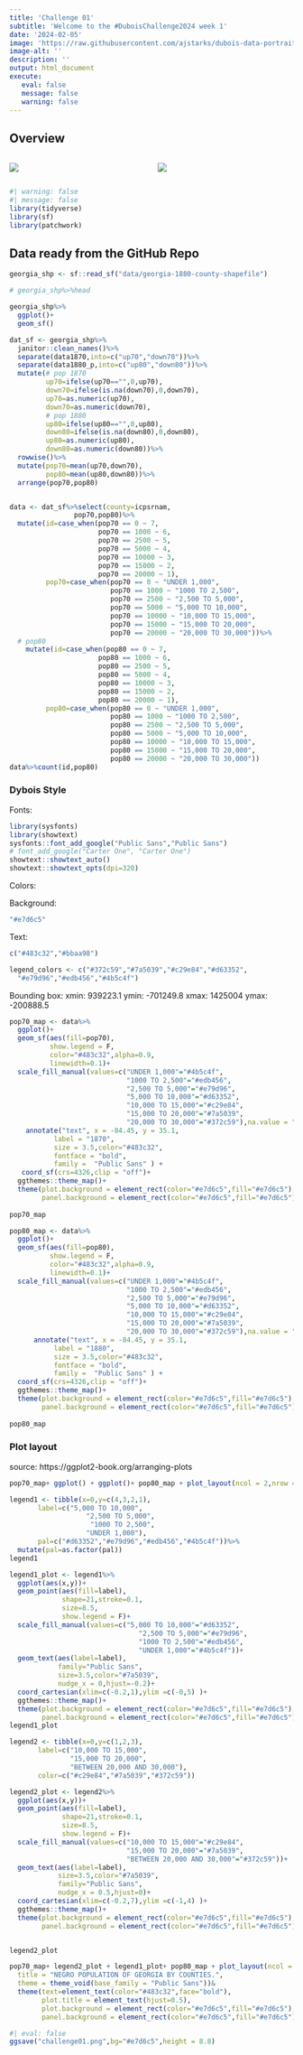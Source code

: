 ```yaml
---
title: 'Challenge 01'
subtitle: 'Welcome to the #DuboisChallenge2024 week 1'
date: '2024-02-05'
image: 'https://raw.githubusercontent.com/ajstarks/dubois-data-portraits/master/challenge/2024/challenge01/original-plate-06.jpg'
image-alt: ''
description: ''
output: html_document
execute: 
   eval: false
   message: false
   warning: false
---
```


## Overview

:::: {.columns}

::: {.column width="50%"}
![](https://raw.githubusercontent.com/ajstarks/dubois-data-portraits/master/challenge/2024/challenge01/original-plate-06.jpg)
:::

::: {.column width="50%"}
![](test2.png)
:::
:::

```r
#| warning: false
#| message: false
library(tidyverse)
library(sf)
library(patchwork)
```


## Data ready from the GitHub Repo

```r
georgia_shp <- sf::read_sf("data/georgia-1880-county-shapefile")

# georgia_shp%>%head
```

```r
georgia_shp%>%
  ggplot()+
  geom_sf()
```

```r
dat_sf <- georgia_shp%>%
  janitor::clean_names()%>%
  separate(data1870,into=c("up70","down70"))%>%
  separate(data1880_p,into=c("up80","down80"))%>%
  mutate(# pop 1870
         up70=ifelse(up70=="",0,up70),
         down70=ifelse(is.na(down70),0,down70),
         up70=as.numeric(up70),
         down70=as.numeric(down70),
         # pop 1880
         up80=ifelse(up80=="",0,up80),
         down80=ifelse(is.na(down80),0,down80),
         up80=as.numeric(up80),
         down80=as.numeric(down80))%>%
  rowwise()%>%
  mutate(pop70=mean(up70,down70),
         pop80=mean(up80,down80))%>%
  arrange(pop70,pop80)


data <- dat_sf%>%select(county=icpsrnam,
                pop70,pop80)%>%
  mutate(id=case_when(pop70 == 0 ~ 7,
                      pop70 == 1000 ~ 6,
                      pop70 == 2500 ~ 5,
                      pop70 == 5000 ~ 4,
                      pop70 == 10000 ~ 3,
                      pop70 == 15000 ~ 2,
                      pop70 == 20000 ~ 1),
         pop70=case_when(pop70 == 0 ~ "UNDER 1,000",
                         pop70 == 1000 ~ "1000 TO 2,500",
                         pop70 == 2500 ~ "2,500 TO 5,000",
                         pop70 == 5000 ~ "5,000 TO 10,000",
                         pop70 == 10000 ~ "10,000 TO 15,000",
                         pop70 == 15000 ~ "15,000 TO 20,000",
                         pop70 == 20000 ~ "20,000 TO 30,000"))%>%
  # pop80
    mutate(id=case_when(pop80 == 0 ~ 7,
                      pop80 == 1000 ~ 6,
                      pop80 == 2500 ~ 5,
                      pop80 == 5000 ~ 4,
                      pop80 == 10000 ~ 3,
                      pop80 == 15000 ~ 2,
                      pop80 == 20000 ~ 1),
         pop80=case_when(pop80 == 0 ~ "UNDER 1,000",
                         pop80 == 1000 ~ "1000 TO 2,500",
                         pop80 == 2500 ~ "2,500 TO 5,000",
                         pop80 == 5000 ~ "5,000 TO 10,000",
                         pop80 == 10000 ~ "10,000 TO 15,000",
                         pop80 == 15000 ~ "15,000 TO 20,000",
                         pop80 == 20000 ~ "20,000 TO 30,000"))
data%>%count(id,pop80)
```

### Dybois Style

Fonts:

```r
library(sysfonts)
library(showtext)
sysfonts::font_add_google("Public Sans","Public Sans")
# font_add_google("Carter One", "Carter One")
showtext::showtext_auto()
showtext::showtext_opts(dpi=320)
```

Colors:

Background:

```r
"#e7d6c5"
```

Text:

```r
c("#483c32","#bbaa98")
```

```r
legend_colors <- c("#372c59","#7a5039","#c29e84","#d63352",
  "#e79d96","#edb456","#4b5c4f")
```

Bounding box: xmin: 939223.1 ymin: -701249.8 xmax: 1425004 ymax: -200888.5

```r
pop70_map <- data%>%
  ggplot()+
  geom_sf(aes(fill=pop70),
          show.legend = F,
          color="#483c32",alpha=0.9,
          linewidth=0.1)+
  scale_fill_manual(values=c("UNDER 1,000"="#4b5c4f",
                             "1000 TO 2,500"="#edb456",
                             "2,500 TO 5,000"="#e79d96",
                             "5,000 TO 10,000"="#d63352",
                             "10,000 TO 15,000"="#c29e84",
                             "15,000 TO 20,000"="#7a5039",
                             "20,000 TO 30,000"="#372c59"),na.value = "#e0cebb")+
    annotate("text", x = -84.45, y = 35.1,
           label = "1870",
           size = 3.5,color="#483c32",
           fontface = "bold",
           family =  "Public Sans" ) +
   coord_sf(crs=4326,clip = "off")+
  ggthemes::theme_map()+
  theme(plot.background = element_rect(color="#e7d6c5",fill="#e7d6c5"),
        panel.background = element_rect(color="#e7d6c5",fill="#e7d6c5"))
  
pop70_map
```

```r
pop80_map <- data%>%
  ggplot()+
  geom_sf(aes(fill=pop80),
          show.legend = F,
          color="#483c32",alpha=0.9,
          linewidth=0.1)+
  scale_fill_manual(values=c("UNDER 1,000"="#4b5c4f",
                             "1000 TO 2,500"="#edb456",
                             "2,500 TO 5,000"="#e79d96",
                             "5,000 TO 10,000"="#d63352",
                             "10,000 TO 15,000"="#c29e84",
                             "15,000 TO 20,000"="#7a5039",
                             "20,000 TO 30,000"="#372c59"),na.value = "#e0cebb")+
      annotate("text", x = -84.45, y = 35.1,
           label = "1880",
           size = 3.5,color="#483c32",
           fontface = "bold",
           family =  "Public Sans" ) +
  coord_sf(crs=4326,clip = "off")+
  ggthemes::theme_map()+
  theme(plot.background = element_rect(color="#e7d6c5",fill="#e7d6c5"),
        panel.background = element_rect(color="#e7d6c5",fill="#e7d6c5"))
  
pop80_map
```

### Plot layout

source: https://ggplot2-book.org/arranging-plots

```r
pop70_map+ ggplot() + ggplot()+ pop80_map + plot_layout(ncol = 2,nrow = 2)
```

```r
legend1 <- tibble(x=0,y=c(4,3,2,1),
       label=c("5,000 TO 10,000",
                   "2,500 TO 5,000",
                    "1000 TO 2,500",
                   "UNDER 1,000"),
       pal=c("#d63352","#e79d96","#edb456","#4b5c4f"))%>%
  mutate(pal=as.factor(pal))
legend1
```

```r
legend1_plot <- legend1%>%
  ggplot(aes(x,y))+
  geom_point(aes(fill=label),
             shape=21,stroke=0.1,
             size=8.5,
             show.legend = F)+
  scale_fill_manual(values=c("5,000 TO 10,000"="#d63352",
                                "2,500 TO 5,000"="#e79d96",
                                "1000 TO 2,500"="#edb456",
                                "UNDER 1,000"="#4b5c4f"))+
  geom_text(aes(label=label),
            family="Public Sans",
            size=3.5,color="#7a5039",
            nudge_x = 0,hjust=-0.2)+
  coord_cartesian(xlim=c(-0.2,1),ylim =c(-0,5) )+
  ggthemes::theme_map()+
  theme(plot.background = element_rect(color="#e7d6c5",fill="#e7d6c5"),
        panel.background = element_rect(color="#e7d6c5",fill="#e7d6c5"))
legend1_plot
```

```r
legend2 <- tibble(x=0,y=c(1,2,3),
       label=c("10,000 TO 15,000",
               "15,000 TO 20,000",
               "BETWEEN 20,000 AND 30,000"),
       color=c("#c29e84","#7a5039","#372c59"))                             
```

```r
legend2_plot <- legend2%>%
  ggplot(aes(x,y))+
  geom_point(aes(fill=label),
             shape=21,stroke=0.1,
             size=8.5,
             show.legend = F)+
  scale_fill_manual(values=c("10,000 TO 15,000"="#c29e84",
                             "15,000 TO 20,000"="#7a5039",
                             "BETWEEN 20,000 AND 30,000"="#372c59"))+
  geom_text(aes(label=label),
            size=3.5,color="#7a5039",
            family="Public Sans",
            nudge_x = 0.5,hjust=0)+
  coord_cartesian(xlim=c(-0.2,7),ylim =c(-1,4) )+
  ggthemes::theme_map()+
  theme(plot.background = element_rect(color="#e7d6c5",fill="#e7d6c5"),
        panel.background = element_rect(color="#e7d6c5",fill="#e7d6c5"))


legend2_plot
```

```r
pop70_map+ legend2_plot + legend1_plot+ pop80_map + plot_layout(ncol = 2,nrow = 2)+plot_annotation(
  title = "NEGRO POPULATION OF GEORGIA BY COUNTIES.",
  theme = theme_void(base_family = "Public Sans"))&
  theme(text=element_text(color="#483c32",face="bold"),
        plot.title = element_text(hjust=0.5),
        plot.background = element_rect(color="#e7d6c5",fill="#e7d6c5"),
        panel.background = element_rect(color="#e7d6c5",fill="#e7d6c5"))
```

```r
#| eval: false
ggsave("challenge01.png",bg="#e7d6c5",height = 8.8)
```
